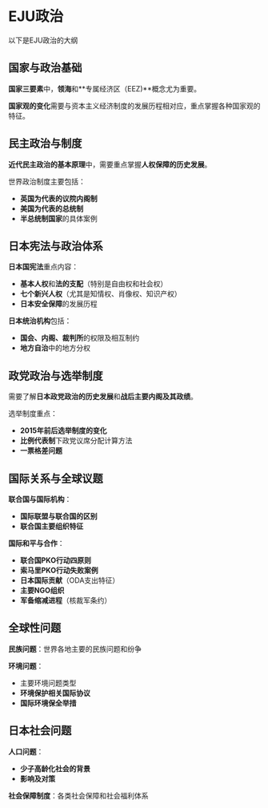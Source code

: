 # EJU政治
以下是EJU政治的大纲

## 国家与政治基础
**国家三要素**中，**领海**和**专属经济区（EEZ)**概念尤为重要。

**国家观的变化**需要与资本主义经济制度的发展历程相对应，重点掌握各种国家观的特征。

## 民主政治与制度
**近代民主政治的基本原理**中，需要重点掌握**人权保障的历史发展**。

世界政治制度主要包括：
- **英国为代表的议院内阁制**
- **美国为代表的总统制**
- **半总统制国家**的具体案例

## 日本宪法与政治体系
**日本国宪法**重点内容：
- **基本人权**和**法的支配**（特别是自由权和社会权）
- **七个新兴人权**（尤其是知情权、肖像权、知识产权）
- **日本安全保障**的发展历程

**日本统治机构**包括：
- **国会、内阁、裁判所**的权限及相互制约
- **地方自治**中的地方分权

## 政党政治与选举制度
需要了解**日本政党政治的历史发展**和**战后主要内阁及其政绩**。

选举制度重点：
- **2015年前后选举制度的变化**
- **比例代表制**下政党议席分配计算方法
- **一票格差问题**

## 国际关系与全球议题
**联合国与国际机构**：
- **国际联盟与联合国的区别**
- **联合国主要组织特征**

**国际和平与合作**：
- **联合国PKO行动四原则**
- **索马里PKO行动失败案例**
- **日本国际贡献**（ODA支出特征）
- **主要NGO组织**
- **军备缩减进程**（核裁军条约）

## 全球性问题
**民族问题**：世界各地主要的民族问题和纷争

**环境问题**：
- 主要环境问题类型
- **环境保护相关国际协议**
- **国际环境保全举措**

## 日本社会问题
**人口问题**：
- **少子高龄化社会的背景**
- **影响及对策**

**社会保障制度**：各类社会保障和社会福利体系
